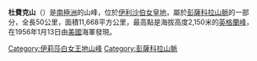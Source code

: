 {{coord|82|36|S|52|30|W|source:GNIS|display=title}}

'''杜費克山'''（{{lang-en|Dufek Massif}}）是[[南極洲|南極洲]]的山峰，位於[[伊利沙伯女皇地|伊利沙伯女皇地]]，屬於[[彭薩科拉山脈|彭薩科拉山脈]]的一部分，全長50公里，面積11,668平方公里，最高點是海拔高度2,150米的[[英格蘭峰|英格蘭峰]]，在1956年1月13日由[[美國|美國]]海軍發現。

{{DEFAULTSORT:Dufek Massif}}
[[Category:伊莉莎白女王地山峰|Category:伊莉莎白女王地山峰]]
[[Category:彭薩科拉山脈|Category:彭薩科拉山脈]]


{{QueenElizabethLand-geo-stub}}